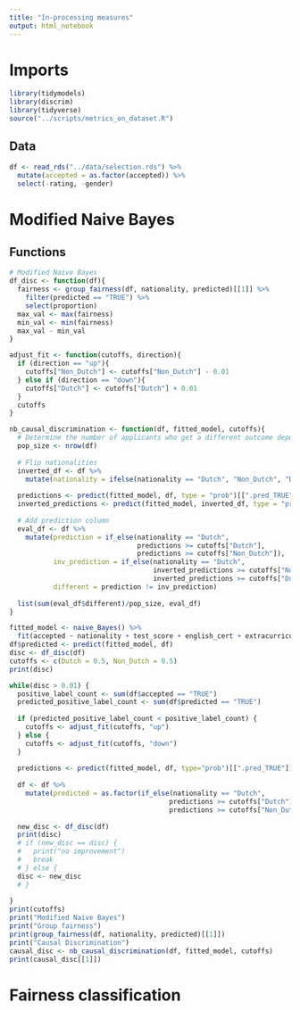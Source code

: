 ```yaml
---
title: "In-processing measures"
output: html_notebook
---
```


# Imports
```r
library(tidymodels)
library(discrim)
library(tidyverse)
source("../scripts/metrics_on_dataset.R")
```

## Data
```r
df <- read_rds("../data/selection.rds") %>%
  mutate(accepted = as.factor(accepted)) %>%
  select(-rating, -gender)
```

# Modified Naive Bayes
## Functions
```r
# Modified Naive Bayes
df_disc <- function(df){
  fairness <- group_fairness(df, nationality, predicted)[[1]] %>%
    filter(predicted == "TRUE") %>%
    select(proportion) 
  max_val <- max(fairness)
  min_val <- min(fairness)
  max_val - min_val
}

adjust_fit <- function(cutoffs, direction){
  if (direction == "up"){
    cutoffs["Non_Dutch"] <- cutoffs["Non_Dutch"] - 0.01
  } else if (direction == "down"){
    cutoffs["Dutch"] <- cutoffs["Dutch"] + 0.01
  }
  cutoffs
}

nb_causal_discrimination <- function(df, fitted_model, cutoffs){
  # Determine the number of applicants who get a different outcome depending on their nationality
  pop_size <- nrow(df)
  
  # Flip nationalities
  inverted_df <- df %>% 
    mutate(nationality = ifelse(nationality == "Dutch", "Non_Dutch", "Dutch"))
  
  predictions <- predict(fitted_model, df, type = "prob")[[".pred_TRUE"]]
  inverted_predictions <- predict(fitted_model, inverted_df, type = "prob")[[".pred_TRUE"]]
  
  # Add prediction column
  eval_df <- df %>% 
    mutate(prediction = if_else(nationality == "Dutch", 
                                predictions >= cutoffs["Dutch"],
                                predictions >= cutoffs["Non_Dutch"]),
           inv_prediction = if_else(nationality == "Dutch", 
                                    inverted_predictions >= cutoffs["Non_Dutch"],
                                    inverted_predictions >= cutoffs["Dutch"]),
           different = prediction != inv_prediction)
  
  list(sum(eval_df$different)/pop_size, eval_df)
}
```

```r
fitted_model <- naive_Bayes() %>%
  fit(accepted ~ nationality + test_score + english_cert + extracurricular, df)
df$predicted <- predict(fitted_model, df)
disc <- df_disc(df) 
cutoffs <- c(Dutch = 0.5, Non_Dutch = 0.5)
print(disc)

while(disc > 0.01) {
  positive_label_count <- sum(df$accepted == "TRUE")
  predicted_positive_label_count <- sum(df$predicted == "TRUE")
  
  if (predicted_positive_label_count < positive_label_count) {
    cutoffs <- adjust_fit(cutoffs, "up")
  } else {
    cutoffs <- adjust_fit(cutoffs, "down") 
  }
  
  predictions <- predict(fitted_model, df, type="prob")[[".pred_TRUE"]]
  
  df <- df %>%
    mutate(predicted = as.factor(if_else(nationality == "Dutch", 
                                        predictions >= cutoffs["Dutch"],
                                        predictions >= cutoffs["Non_Dutch"])))
  
  new_disc <- df_disc(df) 
  print(disc)
  # if (new_disc == disc) {
  #   print("no improvement")
  #   break
  # } else {
  disc <- new_disc
  # }
  
}
print(cutoffs)
print("Modified Naive Bayes")
print("Group fairness")
print(group_fairness(df, nationality, predicted)[[1]])
print("Causal Discrimination")
causal_disc <- nb_causal_discrimination(df, fitted_model, cutoffs)
print(causal_disc[[1]])
```

# Fairness classification
